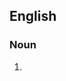 {{also|swimbladders|swim-bladders}}

==English==

===Noun===
{{head|en|noun plural form}}

# {{plural of|swim bladder|lang=en}}